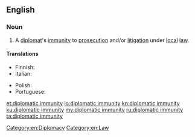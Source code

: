 ==English==

===Noun===
{{en-noun|-|head=[[diplomatic]] [[immunity]]}}

# A [[diplomat]]'s [[immunity]] to [[prosecution]] and/or [[litigation]] under [[local]] [[law]].

====Translations====
{{trans-top|diplomat's legal immunity}}
* Finnish: {{t|fi|diplomaattinen koskemattomuus}}
* Italian: {{t|it|immunità diplomatica|f}}
{{trans-mid}}
* Polish: {{t|pl|immunitet dyplomatyczny|m}}
* Portuguese: {{t|pt|imunidade diplomática|f}}
{{trans-bottom}}

[[Category:en:Diplomacy]]
[[Category:en:Law]]

[[et:diplomatic immunity]]
[[io:diplomatic immunity]]
[[kn:diplomatic immunity]]
[[ku:diplomatic immunity]]
[[my:diplomatic immunity]]
[[ru:diplomatic immunity]]
[[ta:diplomatic immunity]]